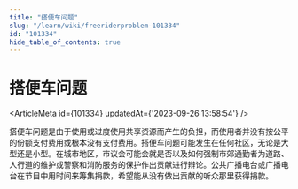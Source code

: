 ```yaml
---
title: "搭便车问题"
slug: "/learn/wiki/freeriderproblem-101334"
id: "101334"
hide_table_of_contents: true
---
```



# 搭便车问题

<ArticleMeta id={101334} updatedAt={'2023-09-26 13:58:54'} />
<div className='border-solid border-b border-t-0 my-4 border-[var(--ifm-color-gray-300)]' />

搭便车问题是由于使用或过度使用共享资源而产生的负担，而使用者并没有按公平的份额支付费用或根本没有支付费用。搭便车问题可能发生在任何社区，无论是大型还是小型。在城市地区，市议会可能会就是否以及如何强制市郊通勤者为道路、人行道的维护或警察和消防服务的保护作出贡献进行辩论。公共广播电台或广播电台在节目中用时间来筹集捐款，希望能从没有做出贡献的听众那里获得捐款。
